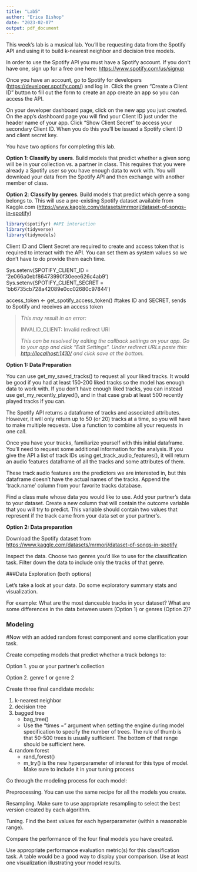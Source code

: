 ```yaml
---
title: "Lab5"
author: "Erica Bishop"
date: "2023-02-07"
output: pdf_document
---
```


This week's lab is a musical lab. You'll be requesting data from the Spotify API and using it to build k-nearest neighbor and decision tree models.

In order to use the Spotify API you must have a Spotify account. If you don't have one, sign up for a free one here: <https://www.spotify.com/us/signup>

Once you have an account, go to Spotify for developers (<https://developer.spotify.com/>) and log in. Click the green "Create a Client ID" button to fill out the form to create an app create an app so you can access the API.

On your developer dashboard page, click on the new app you just created. On the app's dashboard page you will find your Client ID just under the header name of your app. Click "Show Client Secret" to access your secondary Client ID. When you do this you'll be issued a Spotify client ID and client secret key.

You have two options for completing this lab.

**Option 1**: **Classify by users**. Build models that predict whether a given song will be in your collection vs. a partner in class. This requires that you were already a Spotify user so you have enough data to work with. You will download your data from the Spotify API and then exchange with another member of class.

**Option 2**: **Classify by genres**. Build models that predict which genre a song belongs to. This will use a pre-existing Spotify dataset available from Kaggle.com (<https://www.kaggle.com/datasets/mrmorj/dataset-of-songs-in-spotify>)

```r
library(spotifyr) #API interaction
library(tidyverse)
library(tidymodels)
```

Client ID and Client Secret are required to create and access token that is required to interact with the API. You can set them as system values so we don't have to do provide them each time.

Sys.setenv(SPOTIFY_CLIENT_ID = '2e066a0ebf86473990f30eee626c4ab9') Sys.setenv(SPOTIFY_CLIENT_SECRET = 'bb6735cb728a42089e0cc02680c97844')

access_token \<- get_spotify_access_token() #takes ID and SECRET, sends to Spotify and receives an access token

> *This may result in an error:*
>
> INVALID_CLIENT: Invalid redirect URI
>
> *This can be resolved by editing the callback settings on your app. Go to your app and click "Edit Settings". Under redirect URLs paste this: <http://localhost:1410/> and click save at the bottom.*

**Option 1: Data Preparation**

You can use get_my_saved_tracks() to request all your liked tracks. It would be good if you had at least 150-200 liked tracks so the model has enough data to work with. If you don't have enough liked tracks, you can instead use get_my_recently_played(), and in that case grab at least 500 recently played tracks if you can.

The Spotify API returns a dataframe of tracks and associated attributes. However, it will only return up to 50 (or 20) tracks at a time, so you will have to make multiple requests. Use a function to combine all your requests in one call.

Once you have your tracks, familiarize yourself with this initial dataframe. You'll need to request some additional information for the analysis. If you give the API a list of track IDs using get_track_audio_features(), it will return an audio features dataframe of all the tracks and some attributes of them.

These track audio features are the predictors we are interested in, but this dataframe doesn't have the actual names of the tracks. Append the 'track.name' column from your favorite tracks database.

Find a class mate whose data you would like to use. Add your partner's data to your dataset. Create a new column that will contain the outcome variable that you will try to predict. This variable should contain two values that represent if the track came from your data set or your partner's.

**Option 2: Data preparation**

Download the Spotify dataset from <https://www.kaggle.com/datasets/mrmorj/dataset-of-songs-in-spotify>

Inspect the data. Choose two genres you'd like to use for the classification task. Filter down the data to include only the tracks of that genre.

###Data Exploration (both options)

Let's take a look at your data. Do some exploratory summary stats and visualization.

For example: What are the most danceable tracks in your dataset? What are some differences in the data between users (Option 1) or genres (Option 2)?

### **Modeling**
#Now with an added random forest component and some clarification your task.

Create competing models that predict whether a track belongs to:

Option 1.  you or your partner's collection

Option 2.  genre 1 or genre 2

Create three final candidate models:

1. k-nearest neighbor 
2. decision tree
3. bagged tree
    - bag_tree()
    - Use the "times =" argument when setting the engine during model specification to specify the number of         trees. The rule of thumb is that 50-500 trees is usually sufficient.  The bottom of that range should          be sufficient here.  
4. random forest
    - rand_forest()
    - m_try() is the new hyperparameter of interest for this type of model.  Make sure to include it in your         tuning process

Go through the modeling process for each model:

Preprocessing. You can use the same recipe for all the models you create. 

Resampling. Make sure to use appropriate resampling to select the best version created by each algorithm.

Tuning. Find the best values for each hyperparameter (within a reasonable range).

Compare the performance of the four final models you have created.  

Use appropriate performance evaluation metric(s) for this classification task. A table would be a good way to display your comparison.  Use at least one visualization illustrating your model results.







